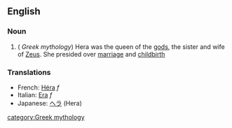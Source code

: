 ==English==
===Noun===
#( ''Greek mythology'') Hera was the queen of the [[god]]s, the sister and wife of [[Zeus]]. She presided over [[marriage]] and [[childbirth]]

===Translations===
*French: [[Héra]] ''f''
*Italian: [[Era]] ''f''
*Japanese: [[ヘラ]] (Hera)

[[category:Greek mythology]]